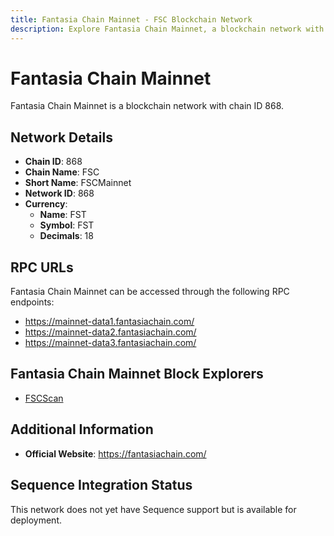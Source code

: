 ```yaml
--- 
title: Fantasia Chain Mainnet - FSC Blockchain Network
description: Explore Fantasia Chain Mainnet, a blockchain network with chain ID 868. Learn about its native currency, FST, and how to interact with the network.
---
```


# Fantasia Chain Mainnet

Fantasia Chain Mainnet is a blockchain network with chain ID 868.

## Network Details

- **Chain ID**: 868
- **Chain Name**: FSC
- **Short Name**: FSCMainnet
- **Network ID**: 868
- **Currency**: 
  - **Name**: FST
  - **Symbol**: FST
  - **Decimals**: 18

## RPC URLs

Fantasia Chain Mainnet can be accessed through the following RPC endpoints:

- https://mainnet-data1.fantasiachain.com/
- https://mainnet-data2.fantasiachain.com/
- https://mainnet-data3.fantasiachain.com/

## Fantasia Chain Mainnet Block Explorers

- [FSCScan](https://explorer.fantasiachain.com)

## Additional Information

- **Official Website**: https://fantasiachain.com/

## Sequence Integration Status

This network does not yet have Sequence support but is available for deployment.
